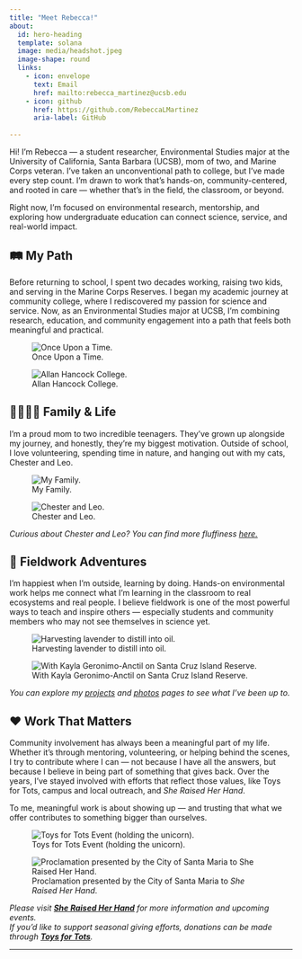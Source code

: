 ```yaml
---
title: "Meet Rebecca!"
about:
  id: hero-heading
  template: solana
  image: media/headshot.jpeg
  image-shape: round
  links:
    - icon: envelope
      text: Email
      href: mailto:rebecca_martinez@ucsb.edu
    - icon: github
      href: https://github.com/RebeccaLMartinez
      aria-label: GitHub
      
---
```


:::{#hero-heading}

Hi! I'm Rebecca — a student researcher, Environmental Studies major at the University of California, Santa Barbara (UCSB), mom of two, and Marine Corps veteran. I’ve taken an unconventional path to college, but I’ve made every step count. I’m drawn to work that’s hands-on, community-centered, and rooted in care — whether that’s in the field, the classroom, or beyond.

Right now, I’m focused on environmental research, mentorship, and exploring how undergraduate education can connect science, service, and real-world impact.

:::


## 🛤️ My Path

Before returning to school, I spent two decades working, raising two kids, and serving in the Marine Corps Reserves. I began my academic journey at community college, where I rediscovered my passion for science and service. Now, as an Environmental Studies major at UCSB, I’m combining research, education, and community engagement into a path that feels both meaningful and practical.

![Once Upon a Time.](/media/usmc.jpg)

![Allan Hancock College.](/media/ahc.jpg)


## 👩‍👧‍👦😺 Family & Life

I’m a proud mom to two incredible teenagers. They've grown up alongside my journey, and honestly, they’re my biggest motivation. Outside of school, I love volunteering, spending time in nature, and hanging out with my cats, Chester and Leo.

![My Family.](/media/kids.jpg)

![Chester and Leo.](/media/cats.jpeg)

*Curious about Chester and Leo? You can find more fluffiness [here.](cats.qmd)*

## 🌿 Fieldwork Adventures

I’m happiest when I’m outside, learning by doing. Hands-on environmental work helps me connect what I’m learning in the classroom to real ecosystems and real people.
I believe fieldwork is one of the most powerful ways to teach and inspire others — especially students and community members who may not see themselves in science yet.

![Harvesting lavender to distill into oil.](/media/lavendar.jpeg)

![With Kayla Geronimo-Anctil on Santa Cruz Island Reserve.](/media/rebecca_kayla_sci.jpeg)

*You can explore my [projects](projects.qmd) and [photos](fieldphotos.qmd) pages to see what I’ve been up to.*


## ❤️ Work That Matters

Community involvement has always been a meaningful part of my life. Whether it’s through mentoring, volunteering, or helping behind the scenes, I try to contribute where I can — not because I have all the answers, but because I believe in being part of something that gives back. Over the years, I’ve stayed involved with efforts that reflect those values, like Toys for Tots, campus and local outreach, and *She Raised Her Hand*.

To me, meaningful work is about showing up — and trusting that what we offer contributes to something bigger than ourselves.

![Toys for Tots Event (holding the unicorn).](/media/toysfortots.jpg)

![Proclamation presented by the City of Santa Maria to *She Raised Her Hand*.](/media/srhh.jpeg)

*Please visit [**She Raised Her Hand**](https://www.sheraisedherhand.com) for more information and upcoming events.*  
*If you’d like to support seasonal giving efforts, donations can be made through [**Toys for Tots**](https://www.toysfortots.org).*


---
